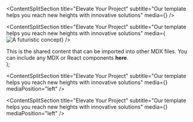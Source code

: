 

<ContentSplitSection
    title="Elevate Your Project" 
    subtitle="Our template helps you reach new heights with innovative solutions"
    media={<EarthGlobe className="w-[740px]" />}
/>

<ContentSplitSection
    title="Elevate Your Project" 
    subtitle="Our template helps you reach new heights with innovative solutions"
    media={
        <Image 
          src="/max-planck-logo.png" 
          alt="A futuristic concept" 
          width={400} 
          height={300} 
          className="rounded-lg shadow-lg"
        />}
/>

  <div>
    This is the shared content that can be imported into other MDX files.
    You can include any MDX or React components <strong>here</strong>.
  </div>
);


<ContentSplitSection
    title="Elevate Your Project" 
    subtitle="Our template helps you reach new heights with innovative solutions"
    media={<SharedContentComponent />}
    mediaPosition="left"
/>

<ContentSplitSection
    title="Elevate Your Project" 
    subtitle="Our template helps you reach new heights with innovative solutions"
    media={<SharedContent />}
    mediaPosition="left"
/>